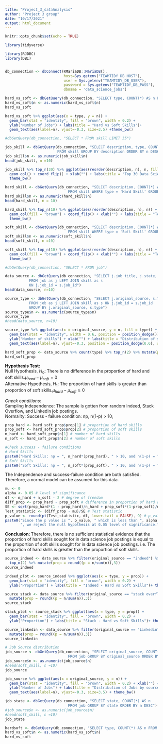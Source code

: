 ---
title: "Project_3_dataAnalysis"
author: "Project 3 group"
date: "10/17/2021"
output: html_document
---

```{r setup, include=FALSE}
knitr::opts_chunk$set(echo = TRUE)
```

```{r message=FALSE}
library(tidyverse)
```


```{r}
library(RJDBC)
library(DBI)


db_connection <- dbConnect(RMariaDB::MariaDB(),
                           host=Sys.getenv("TEAMTIDY_DB_HOST"),
                           user = Sys.getenv("TEAMTIDY_DB_USER"),
                           password = Sys.getenv("TEAMTIDY_DB_PASS"),
                           dbname = 'data_science_jobs')
```

```{r hard-vs-soft}
hard_vs_soft <- dbGetQuery(db_connection, "SELECT type, COUNT(*) AS n FROM skill GROUP BY type")
hard_vs_soft$n <- as.numeric(hard_vs_soft$n)
hard_vs_soft
```
```{r}
hard_vs_soft %>% ggplot(aes(x = type, y = n)) + 
  geom_bar(stat = "identity", fill = "brown", width = 0.2) + 
  ylab("Number of Jobs") + labs(title = "Hard vs Soft Skills")+
  geom_text(aes(label=n), vjust=-0.3, size=3.5) +theme_bw() 
```

```{r}
#dbGetQuery(db_connection, "SELECT * FROM skill LIMIT 35")
```

```{r ds-job-skills}
job_skill <- dbGetQuery(db_connection, "SELECT description, type, COUNT(*) AS n 
                        FROM skill GROUP BY description ORDER BY n DESC")
job_skill$n <- as.numeric(job_skill$n)
head(job_skill, n =10)
```
```{r ds-job-skill-barchart}
job_skill %>% top_n(30) %>% ggplot(aes(reorder(description, n), n, fill = type)) + 
  geom_col() + coord_flip() + xlab("") + labs(title = "Top 30 Data Science job Skills") +
  theme_bw()
```



```{r hard-skill}
hard_skill <- dbGetQuery(db_connection, "SELECT description, COUNT(*) AS n 
                             FROM skill WHERE type = 'Hard Skill' GROUP BY description ORDER BY n DESC")
hard_skill$n <- as.numeric(hard_skill$n)
head(hard_skill, n = 10)
```
```{r hard-skill-barchart}
hard_skill %>% top_n(10) %>% ggplot(aes(reorder(description, n), n)) + 
  geom_col(fill = "brown") + coord_flip() + xlab("") + labs(title = "Top 10 Data Science Hard Skills") +
  theme_bw()
```

```{r soft-skill}
soft_skill <- dbGetQuery(db_connection, "SELECT description, COUNT(*) AS n 
                             FROM skill WHERE type = 'Soft Skill' GROUP BY description ORDER BY n DESC")
soft_skill$n <- as.numeric(soft_skill$n)
head(soft_skill, n =10)
```
```{r}
soft_skill %>% top_n(10) %>% ggplot(aes(reorder(description, n), n)) + 
  geom_col(fill = "brown") + coord_flip() + xlab("") + labs(title = "Top 10 Data Science Soft Skills") +
  theme_bw()
```

```{r}
#dbGetQuery(db_connection, "SELECT * FROM job")
```

```{r}
data_source <- dbGetQuery(db_connection, "SELECT j.job_title, j.state, j.original_source, s.description, s.type 
           FROM job as j LEFT JOIN skill as s
           ON j.job_id = s.job_id")
head(data_source, n=10)
```
```{r}
source_type <- dbGetQuery(db_connection, "SELECT j.original_source, s.type, COUNT(*) AS n  
           FROM job as j LEFT JOIN skill as s ON j.job_id = s.job_id
           GROUP BY j.original_source, s.type")
source_type$n <- as.numeric(source_type$n)
source_type
#head(data_source, n=10)
```
```{r barchart-of-skills}
source_type %>% ggplot(aes(x = original_source, y = n, fill = type)) + 
  geom_bar(stat = "identity", width = 0.6, position = position_dodge()) + 
  ylab("Number of skills") + xlab("") + labs(title = "Distribution of skills by source and skill type") +
  geom_text(aes(label=n), vjust=-0.3, position = position_dodge(0.6), size=3.5) + theme_bw()
```





```{r statistics-by-type}
hard_soft_prop <- data_source %>% count(type) %>% top_n(2) %>% mutate(prop = round((p = n/sum(n)),3))
hard_soft_prop                                    
```
**Hypothesis Test:**  
Null Hypothesis, $H_{0}$: There is no difference in the proportion of hard and soft skills.$\mu_{hard} - \mu_{soft} = 0$  
Alternative Hypothesis, $H_{1}$: The proportion of hard skills is greater than proportion of soft skills.$\mu_{hard} - \mu_{soft} \geq 0$  


*Check conditions:*  
Sampling Independence: The sample is gotten from random Indeed, Stack Overflow, and LinkedIn job postings.  
Normality: Success - failure condition: np, n(1-p) > 10;  
```{r check-conditions}
prop_hard <- hard_soft_prop$prop[1] # proportion of hard skills
prop_soft <- hard_soft_prop$prop[2] # proportion of soft skills
n_hard <- hard_soft_prop$n[1] # number of hard skills
n_soft <- hard_soft_prop$n[2] # number of soft skills

#Check success - failure conditions
# Hard Skills
paste0("Hard Skills: np = ", n_hard*(prop_hard), " > 10, and n(1-p) = ",n_hard*(1 - prop_hard), " > 10")
# Soft Skills
paste0("Soft Skills: np = ", n_soft*(prop_soft), " > 10, and n(1-p) = ",n_soft*(1 - prop_soft), " > 10")
```
The Independence and success-failure condition are both satisfied. Therefore, a normal model can be assumed for this data.  


```{r hypothesis-test}
mu <- 0
alpha <- 0.05 # level of significance
df <- n_hard + n_soft - 2 # degree of freedom
diff_prop <- prop_hard - prop_soft # difference in proportion of hard and soft skills
SE <- sqrt(prop_hard*(1 - prop_hard)/n_hard + prop_soft*(1-prop_soft)/n_soft) # standard error for difference in proportions
Test_statistic <- (diff_prop - mu)/SE # Test statistic
p_value <- round(pt(Test_statistic, df, lower.tail = FALSE), 9) # p_value for one tail test
paste0("Since the p value is ", p_value, " which is less than ", alpha,
       ", we reject the null hypothesis at 0.05 level of significance.")
```
**Conclusion: ** Therefore, there is no sufficient statistical evidence that the proportion of hard skills sought for in data science job postings is equal to the proportion of soft skills sought for in data science job postings. i.e. The proportion of hard skills is greater than the proportion of soft skills.




```{r statistics-source-indeed}
source_indeed <- data_source %>% filter(original_source == "indeed") %>% count(type) %>% 
  top_n(2) %>% mutate(prop = round((p = n/sum(n)),3))
source_indeed
```

```{r}
indeed_plot <- source_indeed %>% ggplot(aes(x = type, y = prop)) + 
  geom_bar(stat = "identity", fill = "brown", width = 0.2) + 
  ylab("Proportion") + labs(title = "Indeed - Hard vs Soft Skills")+ theme_bw()
```

```{r statistics-source-stackoverflow}
source_stack <- data_source %>% filter(original_source == "stack overflow") %>% count(type) %>% top_n(2) %>% 
  mutate(prop = round((p = n/sum(n)),3))
source_stack                  
```

```{r}
stack_plot <- source_stack %>% ggplot(aes(x = type, y = prop)) + 
  geom_bar(stat = "identity", fill = "brown", width = 0.2) + 
  ylab("Proportion") + labs(title = "Stack - Hard vs Soft Skills")+ theme_bw()
```

```{r linkedin}
source_linkedin <- data_source %>% filter(original_source == "Linkedin") %>% count(type) %>% top_n(2) %>% 
  mutate(prop = round((p = n/sum(n)),3))
source_linkedin  
```
```{r}
# Job Source distribution
job_source <- dbGetQuery(db_connection, "SELECT original_source, COUNT(*) AS n 
                             FROM job GROUP BY original_source ORDER BY n DESC")
job_source$n <- as.numeric(job_source$n)
#head(soft_skill, n =10)
job_source
```
```{r}
job_source %>% ggplot(aes(x = original_source, y = n)) + 
  geom_bar(stat = "identity", fill = "brown", width = 0.2) + xlab("") + 
  ylab("Number of Jobs") + labs(title = "Distribution of Jobs by source")+ 
  geom_text(aes(label=n), vjust=-0.3, size=3.5) + theme_bw()
```
```{r}
job_state <- dbGetQuery(db_connection, "SELECT state, COUNT(*) AS n 
                             FROM job GROUP BY state ORDER BY n DESC")
#job_source$n <- as.numeric(job_source$n)
#head(soft_skill, n =10)
job_state
```
```{r}
hardsoft <- dbGetQuery(db_connection, "SELECT type, COUNT(*) AS n FROM skill GROUP BY type")
hard_vs_soft$n <- as.numeric(hard_vs_soft$n)
hard_vs_soft
```
















